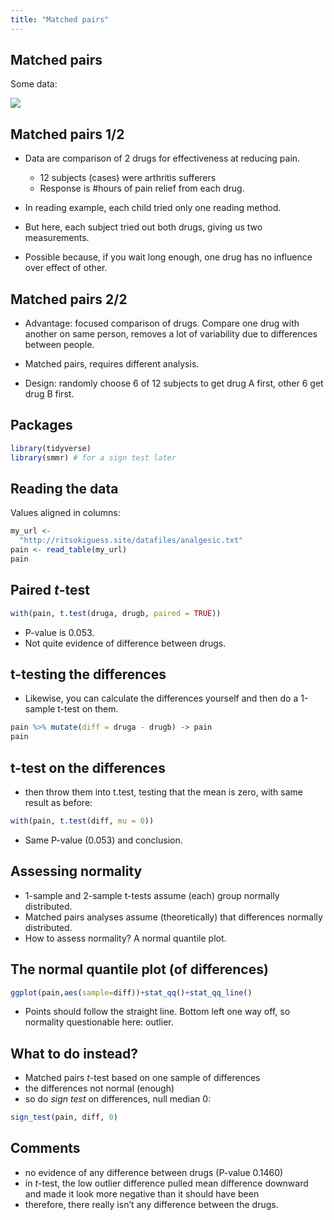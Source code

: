 ```yaml
---
title: "Matched pairs"
---
```



## Matched pairs

Some data: 

![](Screenshot_2019-04-26_13-41-29.png)


## Matched pairs 1/2
- Data are comparison of 2 drugs for effectiveness at reducing pain.

     - 12 subjects (cases) were arthritis sufferers
     - Response is #hours of pain relief from each drug.
      
- In reading example, each child tried only one reading method.
- But here, each subject tried out both drugs, giving us two
measurements.
- Possible because, if you wait long enough, one drug has no influence
over effect of other.

## Matched pairs 2/2

- Advantage: focused comparison of drugs. Compare one drug with
another on same person, removes a lot of variability due to differences between people. 

- Matched pairs, requires different analysis.
      
- Design: randomly choose 6 of 12 subjects to get drug A first, other 6
get drug B first.

## Packages


```r
library(tidyverse)
library(smmr) # for a sign test later
```


## Reading the data
Values aligned in columns:  

```r
my_url <- 
  "http://ritsokiguess.site/datafiles/analgesic.txt"
pain <- read_table(my_url)
pain
```

## Paired *t*-test 

\small

```r
with(pain, t.test(druga, drugb, paired = TRUE))
```

\normalsize

- P-value is 0.053. 
- Not quite evidence of difference between drugs.

## t-testing the differences

- Likewise, you can calculate the differences yourself and
then do a 1-sample t-test on them.

```r
pain %>% mutate(diff = druga - drugb) -> pain
pain
```


## t-test on the differences
- then throw them into t.test, testing that the mean is zero, with
same result as before:
```r
with(pain, t.test(diff, mu = 0))
```

- Same P-value (0.053) and conclusion.

## Assessing normality 
- 1-sample and 2-sample t-tests assume (each) group normally
distributed.
- Matched pairs analyses assume (theoretically) that differences
normally distributed.
- How to assess normality? A normal quantile plot.

## The normal quantile plot (of differences)


```r
ggplot(pain,aes(sample=diff))+stat_qq()+stat_qq_line()
```

- Points should follow the straight line. Bottom left one way off, so
normality questionable here: outlier.

## What to do instead?


- Matched pairs $t$-test based on one sample of differences
- the differences not normal (enough)
- so do *sign test* on differences, null median 0:


```r
sign_test(pain, diff, 0)
```


## Comments

- no evidence of any difference between drugs (P-value 0.1460)
- in $t$-test, the low outlier difference pulled mean difference downward and made it look more negative than it should have been
- therefore, there really isn't any difference between the drugs.



